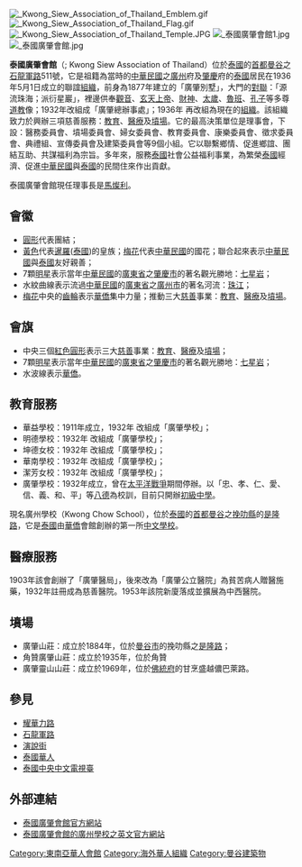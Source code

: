 [[File:_Kwong_Siew_Association_of_Thailand_Emblem.gif|thumb]]
[[File:_Kwong_Siew_Association_of_Thailand_Flag.gif|thumb]]
[[File:_Kwong_Siew_Association_of_Thailand_Temple.JPG|thumb]]
[[File:_泰國廣肇會館1.jpg|thumb]]
[[File:_泰國廣肇會館.jpg|thumb]]

'''泰國廣肇會館'''（{{lang-th|สมาคมกว๋องสิวแห่งประเทศไทย}}; Kwong Siew Association of Thailand）位於[[泰國|泰國]]的[[首都|首都]][[曼谷|曼谷]]之[[石龍軍路|石龍軍路]]511號，它是祖籍為當時的[[中華民國|中華民國]]之[[廣州|廣州]]府及[[肇慶|肇慶]]府的[[泰國|泰國]]居民在1936年5月1日成立的聯誼[[组织_(社会学)|組織]]，前身為1877年建立的「廣肇別墅」，大門的[[對聯|對聯]]：「源流珠海；派衍星巖」，裡邊供奉[[觀音|觀音]]、[[玄天上帝|玄天上帝]]、[[財神|財神]]、[[太歲|太歲]]、[[魯班|魯班]]、[[孔子|孔子]]等多尊[[道教|道教]]像；1932年改組成「廣肇總辦事處」；1936年 再改組為現在的[[组织_(社会学)|組織]]。該組織致力於興辦三項慈善服務：[[教育|教育]]、[[醫療|醫療]]及[[墳場|墳場]]。它的最高決策單位是理事會，下設：醫務委員會、墳場委員會、婦女委員會、教育委員會、康樂委員會、徵求委員會、典禮組、宣傳委員會及建築委員會等9個小組。它以聯繫鄉情、促進鄉誼、團結互助、共謀福利為宗旨。多年來，服務[[泰國|泰國]]社會公益福利事業，為繁榮[[泰國|泰國]]經濟、促進[[中華民國|中華民國]]與[[泰國|泰國]]的民間住來作出貢獻。

泰國廣肇會館現任理事長是[[馬燦利|馬燦利]]。

==會徽==
*[[圓形|圓形]]代表團結；
*[[黃色|黃色]]代表[[暹羅|暹羅]]([[泰國|泰國]])的皇族；[[梅花|梅花]]代表[[中華民國|中華民國]]的國花；聯合起來表示[[中華民國|中華民國]]與[[泰國|泰國]]友好親善；
*7顆[[明星|明星]]表示當年[[中華民國|中華民國]]的[[廣東省|廣東省]]之[[肇慶市|肇慶市]]的著名觀光勝地：[[七星岩|七星岩]]；
*水紋曲線表示流過[[中華民國|中華民國]]的[[廣東省|廣東省]]之[[廣州市|廣州市]]的著名河流：[[珠江|珠江]]；
*[[梅花|梅花]]中央的[[齒輪|齒輪]]表示[[華僑|華僑]]集中力量；推動三大[[慈善|慈善]]事業：[[教育|教育]]、[[醫療|醫療]]及[[墳場|墳場]]。

==會旗==
*中央三個[[紅色|紅色]][[圓形|圓形]]表示三大[[慈善|慈善]]事業：[[教育|教育]]、[[醫療|醫療]]及[[墳場|墳場]]；
*7顆[[明星|明星]]表示當年[[中華民國|中華民國]]的[[廣東省|廣東省]]之[[肇慶市|肇慶市]]的著名觀光勝地：[[七星岩|七星岩]]；
*水波線表示[[華僑|華僑]]。

==教育服務==
*華益學校：1911年成立，1932年 改組成「廣肇學校」；
*明德學校：1932年 改組成「廣肇學校」；
*坤德女校：1932年 改組成「廣肇學校」；
*華南學校：1932年 改組成「廣肇學校」；
*潔芳女校：1932年 改組成「廣肇學校」；
*廣肇學校：1932年成立，曾在[[太平洋戰爭|太平洋戰爭]]期間停辦。以「忠、孝、仁、愛、信、義、和、平」等[[四維八德|八德]]為校訓，目前只開辦[[初級中學|初級中學]]。

現名廣州學校（Kwong Chow School），位於[[泰國|泰國]]的[[首都|首都]][[曼谷|曼谷]]之[[挽叻縣|挽叻縣]]的[[是隆路|是隆路]]，它是[[泰國|泰國]]由[[華僑|華僑]]會館創辦的第一所[[中文學校|中文學校]]。

==醫療服務==
1903年該會創辦了「廣肇醫局」，後來改為「廣肇公立醫院」為貧苦病人贈醫施藥，1932年註冊成為慈善醫院。1953年該院新廈落成並擴展為中西醫院。

==墳場==
*廣肇山莊：成立於1884年，位於[[曼谷市|曼谷市]]的挽叻縣之[[是隆路|是隆路]]；
*角贊廣肇山莊：成立於1935年，位於角贊
*廣肇靈山山莊：成立於1969年，位於[[佛統府|佛統府]]的甘烹盛越儂巴萊路。

==參見==
*[[耀華力路|耀華力路]]
*[[石龍軍路|石龍軍路]]
*[[演說街|演說街]]
*[[泰國華人|泰國華人]]
*[[泰國中央中文電視臺|泰國中央中文電視臺]]

==外部連結==
*[http://www.kwongsiew.com/ 泰國廣肇會館官方網站] {{Wayback|url=http://www.kwongsiew.com/ |date=20090302013511 }}{{zh}}{{en}}{{th}}
*[http://www.kwongchow.com/ep/ 泰國廣肇會館的廣州學校之英文官方網站] {{Wayback|url=http://www.kwongchow.com/ep/ |date=20090129075615 }}

[[Category:東南亞華人會館|Category:東南亞華人會館]]
[[Category:海外華人組織|Category:海外華人組織]]
[[Category:曼谷建築物|Category:曼谷建築物]]